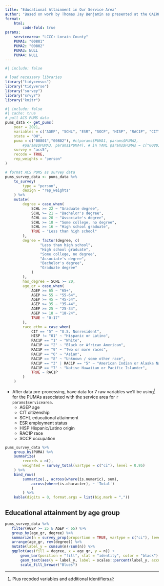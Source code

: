 ```yaml
---
title: "Educational Attainment in Our Service Area"
author: "Based on work by Thomas Jay Benjamin as presented at the OAIRP Spring Conference 2023"
format:
    html:
        code-fold: true
params:
    servicearea: "LCCC: Lorain County"
    PUMA1: "00801"
    PUMA2: "00802"
    PUMA3: NULL
    PUMA4: NULL
---
```


```R
#| include: false

# load necessary libraries
library("tidycensus")
library("tidyverse")
library("survey")
library("srvyr")
library("knitr")
```

```R
#| include: false
#| cache: true
# pull ACS PUMS data
pums_data <- get_pums(
    year = 2021,
    variables = c("AGEP", "SCHL", "ESR", "SOCP", "HISP", "RAC1P", "CIT"),
    state = "OH",
    puma = c("00801","00802"), #c(params$PUMA1, params$PUMA2,
        #params$PUMA3, params$PUMA4), # in YAML params$PUMAs = c("00801","00802")
    survey = "acs5",
    recode = TRUE,
    rep_weights = "person"
)

# format ACS PUMS as survey data
pums_survey_data <- pums_data %>%
    to_survey(
        type = "person",
        design = "rep_weights"
    ) %>%
    mutate(
        degree = case_when(
            SCHL >= 22 ~ "Graduate degree",
            SCHL >= 21 ~ "Bachelor's degree",
            SCHL == 20 ~ "Associate's degree",
            SCHL >= 18 ~ "Some college, no degree",
            SCHL >= 16 ~ "High school graduate",
            TRUE ~ "Less than high school"
        ),
        degree = factor(degree, c(
                "Less than high school",
                "High school graduate",
                "Some college, no degree",
                "Associate's degree",
                "Bachelor's degree",
                "Graduate degree"
            )
        ),
        has_degree = SCHL >= 20,
        age_gr = case_when(
            AGEP >= 65 ~ "65+",
            AGEP >= 55 ~ "55-64",
            AGEP >= 45 ~ "45-54",
            AGEP >= 35 ~ "35-44",
            AGEP >= 25 ~ "25-34",
            AGEP >= 18 ~ "18-24",
            TRUE ~ "0-17"
        ),
        race_ethn = case_when(
            CIT == "5" ~ "U.S. Nonresident",
            HISP != "01" ~ "Hispanic or Latino",
            RAC1P == "1" ~ "White",
            RAC1P == "2" ~ "Black or African American",
            RAC1P == "9" ~ "Two or more races",
            RAC1P == "6" ~ "Asian",
            RAC1P == "8" ~ "Unknown / some other race",
            RAC1P == "3" | RAC1P == "5" ~ "American Indian or Alaska Native",
            RAC1P == "7" ~ "Native Hawaiian or Pacific Islander",
            TRUE ~ RAC1P
        )
    )
```


- After data pre-processing, have data for 7 raw variables we'll be using^[Plus recoded variables and additional identifiers] for the PUMAs associated with the service area for `r params$servicearea`.
    - AGEP age
    - CIT citizenship
    - SCHL educational attainment
    - ESR employment status
    - HISP Hispanic/Latino origin
    - RAC1P race
    - SOCP occupation

```R
pums_survey_data %>%
    group_by(PUMA) %>%
    summarize(
        records = n(),
        weighted = survey_total(vartype = c("ci"), level = 0.95)
    ) %>%
    bind_rows(
        summarize(., across(where(is.numeric), sum),
            across(where(is.character), ~ 'Total')
            )
        ) %>%
    kable(digits = 0, format.args = list(big.mark = ","))
```


## Educational attainment by age group

 ```R
pums_survey_data %>%
    filter(AGEP >= 25 & AGEP < 65) %>%
    group_by(age_gr, degree) %>%
    summarize(n = survey_prop(proportion = TRUE, vartype = c("ci"), level = 0.95)) %>%
    arrange(age_gr, rev(degree)) %>%
    mutate(label_y = cumsum(n)/sum(n)) %>%
    ggplot(aes(fill = degree, x = age_gr, y = n)) +
        geom_bar(position = "fill", stat = "identity", color = "black") +
        geom_text(aes(y = label_y, label = scales::percent(label_y, accuracy = .1), vjust = 1.5)) +
        scale_fill_brewer("Blues")
 ```